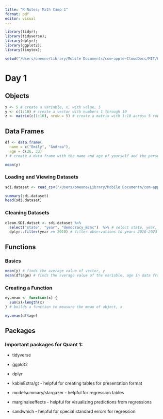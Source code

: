 ```yaml
---
title: "R Notes; Math Camp 1"
format: pdf
editor: visual
---
```


```r

library(tidyr);
library(tidyverse);
library(dplyr);
library(ggplot2);
library(tinytex);

setwd("/Users/oneone/Library/Mobile Documents/com~apple~CloudDocs/MIT/Fall 2025/Math Camp 1/Math Camp 1/Notes")
```

# Day 1

## Objects

```r

x <- 5 # create a variable, x, with value, 5
y <- c(1:10) # create a vector with numbers 1 through 10
z <- matrix(c(1:10), nrow = 5) # create a matrix with 1:10 across 5 rows
```

## Data Frames

```r

df <- data.frame(
  name = c("Emily", "Andrea"),
  age = c(26, 33)
) # create a data frame with the name and age of yourself and the person to your right

mean(y)
```

### Loading and Viewing Datasets

```r

sdi.dataset <- read_csv("/Users/oneone/Library/Mobile Documents/com~apple~CloudDocs/MIT/Fall 2025/Math Camp 1/Math Camp 1/Datasets/SDI_2.0.csv")

summary(sdi.dataset)
head(sdi.dataset)

```

### Cleaning Datasets

```r

clean.SDI.datset <- sdi.dataset %>%
  select("state", "year", "democracy_mcmc")  %>% # select state, year, and democracy_mcmc variables
  dplyr::filter(year >= 2010) # filter observations to years 2010-2023
```

## Functions

### Basics

```r

mean(y) # finds the average value of vector, y
mean(df$age) # finds the average value of the variable, age in data frame, df
```

### Creating a Function

```r

my.mean <- function(x) {
  sum(x)/length(x)
} # builds a function to measure the mean of object, x

my.mean(df$age)
```

## Packages

### Important packages for Quant 1:

-   tidyverse

-   ggplot2

-   dplyr

-   kableExtra/gt - helpful for creating tables for presentation format

-   modelsummary/stargazer - helpful for regression tables

-   marginaleeffects - helpful for visualizing predictions from regressions

-   sandwhich - helpful for special standard errors for regression
